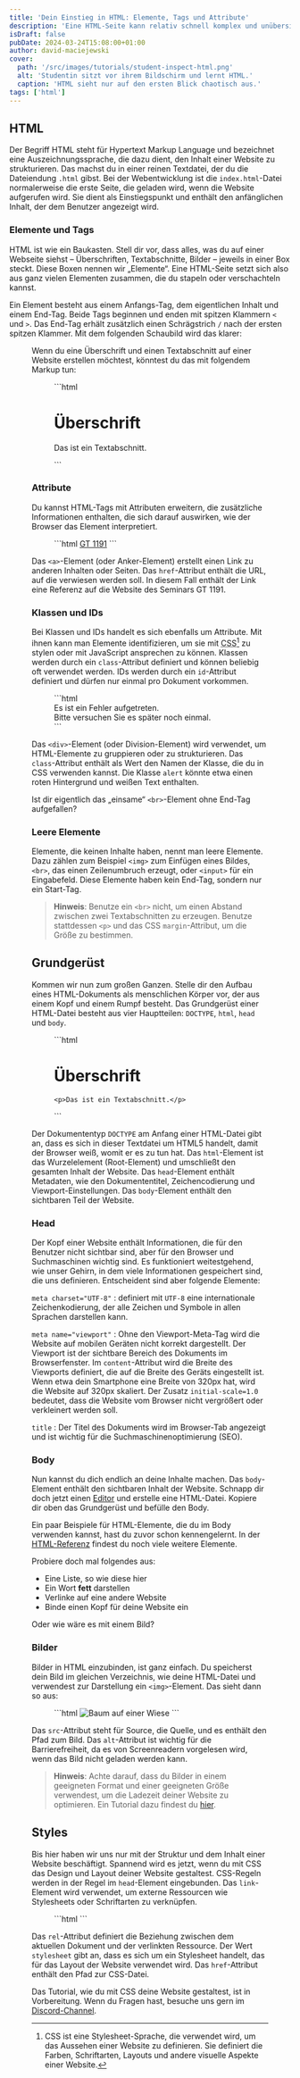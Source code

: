 ```yaml
---
title: 'Dein Einstieg in HTML: Elemente, Tags und Attribute'
description: 'Eine HTML-Seite kann relativ schnell komplex und unübersichtlich werden. Mit diesem Tutorial behältst du den Überblick und hast das Markup im Griff.'
isDraft: false
pubDate: 2024-03-24T15:08:00+01:00
author: david-maciejewski
cover:
  path: '/src/images/tutorials/student-inspect-html.png'
  alt: 'Studentin sitzt vor ihrem Bildschirm und lernt HTML.'
  caption: 'HTML sieht nur auf den ersten Blick chaotisch aus.'
tags: ['html']
---
```



## HTML

Der Begriff HTML steht für Hypertext Markup Language und bezeichnet eine Auszeichnungssprache, die dazu dient, den Inhalt einer Website zu strukturieren. Das machst du in einer reinen Textdatei, der du die Dateiendung `.html` gibst. Bei der Webentwicklung ist die `index.html`-Datei normalerweise die erste Seite, die geladen wird, wenn die Website aufgerufen wird. Sie dient als Einstiegspunkt und enthält den anfänglichen Inhalt, der dem Benutzer angezeigt wird.

### Elemente und Tags

HTML ist wie ein Baukasten. Stell dir vor, dass alles, was du auf einer Webseite siehst – Überschriften, Textabschnitte, Bilder – jeweils in einer Box steckt. Diese Boxen nennen wir „Elemente“. Eine HTML-Seite setzt sich also aus ganz vielen Elementen zusammen, die du stapeln oder verschachteln kannst.

Ein Element besteht aus einem Anfangs-Tag, dem eigentlichen Inhalt und einem End-Tag. Beide Tags beginnen und enden mit spitzen Klammern `<` und `>`. Das End-Tag erhält zusätzlich einen Schrägstrich `/` nach der ersten spitzen Klammer. Mit dem folgenden Schaubild wird das klarer:

<Figure imagePath="/src/images/tutorials/html-element.png" imageFormat="png" caption="Die Anatomie eines HTML-Elements" alt="Schaubild eines HTML-Elements" />

Wenn du eine Überschrift und einen Textabschnitt auf einer Website erstellen möchtest, könntest du das mit folgendem Markup tun:

<Figure>
  ```html
  <h1>Überschrift</h1>

  <p>Das ist ein Textabschnitt.</p>
  ```
</Figure>

### Attribute

Du kannst HTML-Tags mit Attributen erweitern, die zusätzliche Informationen enthalten, die sich darauf auswirken, wie der Browser das Element interpretiert.

<Figure>
  ```html
  <a href="https://hawk-gt1191.de">GT 1191</a>
  ```
</Figure>

Das `<a>`-Element (oder Anker-Element) erstellt einen Link zu anderen Inhalten oder Seiten. Das `href`-Attribut enthält die URL, auf die verwiesen werden soll. In diesem Fall enthält der Link eine Referenz auf die Website des Seminars GT 1191.

### Klassen und IDs

Bei Klassen und IDs handelt es sich ebenfalls um Attribute. Mit ihnen kann man Elemente identifizieren, um sie mit <abbr title='Cascading Stylesheets'>CSS</abbr>[^1] zu stylen oder mit JavaScript ansprechen zu können. Klassen werden durch ein `class`-Attribut definiert und können beliebig oft verwendet werden. IDs werden durch ein `id`-Attribut definiert und dürfen nur einmal pro Dokument vorkommen.

<Figure>
  ```html
  <div class="alert">
    Es ist ein Fehler aufgetreten.<br>
    Bitte versuchen Sie es später noch einmal.
  </div>
  ```
</Figure>

Das `<div>`-Element (oder Division-Element) wird verwendet, um HTML-Elemente zu gruppieren oder zu strukturieren. Das `class`-Attribut enthält als Wert den Namen der Klasse, die du in CSS verwenden kannst. Die Klasse `alert` könnte etwa einen roten Hintergrund und weißen Text enthalten.

Ist dir eigentlich das „einsame“ `<br>`-Element ohne End-Tag aufgefallen?

### Leere Elemente

Elemente, die keinen Inhalte haben, nennt man leere Elemente. Dazu zählen zum Beispiel `<img>` zum Einfügen eines Bildes, `<br>`, das einen Zeilenumbruch erzeugt, oder `<input>` für ein Eingabefeld. Diese Elemente haben kein End-Tag, sondern nur ein Start-Tag.

> **Hinweis**: Benutze ein `<br>` nicht, um einen Abstand zwischen zwei Textabschnitten zu erzeugen. Benutze stattdessen `<p>` und das CSS `margin`-Attribut, um die Größe zu bestimmen.

## Grundgerüst

Kommen wir nun zum großen Ganzen. Stelle dir den Aufbau eines HTML-Dokuments als menschlichen Körper vor, der aus einem Kopf und einem Rumpf besteht. Das Grundgerüst einer HTML-Datei besteht aus vier Hauptteilen: `DOCTYPE`, `html`, `head` und `body`.

<Figure caption="Das Grundgerüst einer HTML-Datei">
  ```html
  <!DOCTYPE html>
  <html lang="de">
  <head>
    <meta charset="UTF-8">
    <meta name="viewport" content="width=device-width, initial-scale=1.0">
    <title>Dokumententitel</title>
  </head>
  <body>
    <h1>Überschrift</h1>

    <p>Das ist ein Textabschnitt.</p>
  </body>
  </html>
  ```
</Figure>

Der Dokumententyp `DOCTYPE` am Anfang einer HTML-Datei gibt an, dass es sich in dieser Textdatei um HTML5 handelt, damit der Browser weiß, womit er es zu tun hat. Das `html`-Element ist das Wurzelelement (Root-Element) und umschließt den gesamten Inhalt der Website. Das `head`-Element enthält Metadaten, wie den Dokumententitel, Zeichencodierung und Viewport-Einstellungen. Das `body`-Element enthält den sichtbaren Teil der Website.

### Head

Der Kopf einer Website enthält Informationen, die für den Benutzer nicht sichtbar sind, aber für den Browser und Suchmaschinen wichtig sind. Es funktioniert weitestgehend, wie unser Gehirn, in dem viele Informationen gespeichert sind, die uns definieren. Entscheident sind aber folgende Elemente:

`meta charset="UTF-8"`
: definiert mit `UTF-8` eine internationale Zeichenkodierung, der alle Zeichen und Symbole in allen Sprachen darstellen kann.

`meta name="viewport"`
: Ohne den Viewport-Meta-Tag wird die Website auf mobilen Geräten nicht korrekt dargestellt. Der Viewport ist der sichtbare Bereich des Dokuments im Browserfenster. Im `content`-Attribut wird die Breite des Viewports definiert, die auf die Breite des Geräts eingestellt ist. Wenn etwa dein Smartphone eine Breite von 320px hat, wird die Website auf 320px skaliert. Der Zusatz `initial-scale=1.0` bedeutet, dass die Website vom Browser nicht vergrößert oder verkleinert werden soll.

`title`
: Der Titel des Dokuments wird im Browser-Tab angezeigt und ist wichtig für die Suchmaschinenoptimierung (SEO).

### Body

Nun kannst du dich endlich an deine Inhalte machen. Das `body`-Element enthält den sichtbaren Inhalt der Website. Schnapp dir doch jetzt einen [Editor](/dokumentation#ide) und erstelle eine HTML-Datei. Kopiere dir oben das Grundgerüst und befülle den Body.

Ein paar Beispiele für HTML-Elemente, die du im Body verwenden kannst, hast du zuvor schon kennengelernt. In der [HTML-Referenz](/dokumentation#referenz) findest du noch viele weitere Elemente.

Probiere doch mal folgendes aus:

- Eine Liste, so wie diese hier
- Ein Wort **fett** darstellen
- Verlinke auf eine andere Website
- Binde einen Kopf für deine Website ein

Oder wie wäre es mit einem Bild?

### Bilder

Bilder in HTML einzubinden, ist ganz einfach. Du speicherst dein Bild im gleichen Verzeichnis, wie deine HTML-Datei und verwendest zur Darstellung ein `<img>`-Element. Das sieht dann so aus:

<Figure>
  ```html
  <img src="baum.jpg" alt="Baum auf einer Wiese">
  ```
</Figure>

Das `src`-Attribut steht für Source, die Quelle, und es enthält den Pfad zum Bild. Das `alt`-Attribut ist wichtig für die Barrierefreiheit, da es von Screenreadern vorgelesen wird, wenn das Bild nicht geladen werden kann.

> **Hinweis**: Achte darauf, dass du Bilder in einem geeigneten Format und einer geeigneten Größe verwendest, um die Ladezeit deiner Website zu optimieren. Ein Tutorial dazu findest du [hier](/tutorials/art-direction-im-kreditantragsprozess/).

## Styles

Bis hier haben wir uns nur mit der Struktur und dem Inhalt einer Website beschäftigt. Spannend wird es jetzt, wenn du mit CSS das Design und Layout deiner Website gestaltest. CSS-Regeln werden in der Regel im `head`-Element eingebunden. Das `link`-Element wird verwendet, um externe Ressourcen wie Stylesheets oder Schriftarten zu verknüpfen.

<Figure caption="Einbindung einer CSS-Datei">
  ```html
  <link rel="stylesheet" href="styles.css">
  ```
</Figure>

Das `rel`-Attribut definiert die Beziehung zwischen dem aktuellen Dokument und der verlinkten Ressource. Der Wert `stylesheet` gibt an, dass es sich um ein Stylesheet handelt, das für das Layout der Website verwendet wird. Das `href`-Attribut enthält den Pfad zur CSS-Datei.

Das Tutorial, wie du mit CSS deine Website gestaltest, ist in Vorbereitung. Wenn du Fragen hast, besuche uns gern im [Discord-Channel]({SITE_CONST.links.discord}).

[^1]: CSS ist eine Stylesheet-Sprache, die verwendet wird, um das Aussehen einer Website zu definieren. Sie definiert die Farben, Schriftarten, Layouts und andere visuelle Aspekte einer Website.
